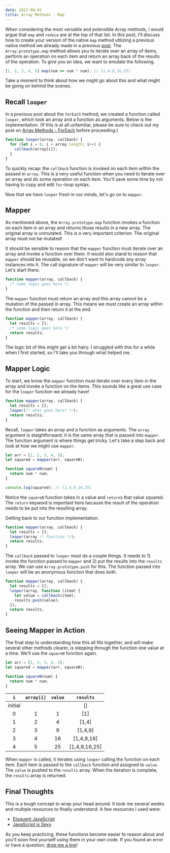 ```yaml
---
date: 2017-08-01
title: Array Methods - Map
---
```


When considering the most versatile and extensible Array methods, I would argue that `map` and `reduce` are at the top of that list. In this post, I'll discuss how to create your version of the native `map` method utilizing a previous native method we already made in a previous [post](/blog/array-methods-foreach/). The `Array.prototype.map` method allows you to iterate over an array of items, perform an operation on each item and return an array back of the results of the operation. To give you an idea, we want to emulate the following.

```javascript
[1, 2, 3, 4, 5].map(num => num * num); // [1,4,9,16,25]
```

Take a moment to think about how we might go about this and what might be going on behind the scenes.

## Recall `looper`

In a previous post about the `forEach` method, we created a function called `looper`, which took an array and a function as arguments. Below is the implementation. (If this is at all unfamiliar, please be sure to check out my post on [Array Methods - ForEach](/blog/array-methods-foreach/) before proceeding.)

```javascript
function looper(array, callback) {
  for (let i = 0; i < array.length; i++) {
    callback(array[i]);
  }
}
```

To quickly recap: the `callback` function is invoked on each item within the passed in `array`. This is a very useful function when you need to iterate over an array and do some operation on each item. You'll save some time by not having to copy and edit `for`-loop syntax.

Now that we have `looper` fresh in our minds, let's go on to `mapper`.

## Mapper

As mentioned above, the `Array.prototype.map` function invokes a function on each item in an array and returns those results in a new array. The original array is unmutated. This is a very important criterion. The original array must not be mutated!

It should be sensible to reason that the `mapper` function must iterate over an array and invoke a function over them. It would also stand to reason that `mapper` should be reusable, so we don't want to hardcode any array instances into it. The call signature of `mapper` will be very similar to `looper`. Let's start there.

```javascript
function mapper(array, callback) {
  /* some logic goes here */
}
```

The `mapper` function must return an array and this array cannot be a mutation of the passed in array. This means we must create an array within the function and then return it at the end.

```javascript
function mapper(array, callback) {
  let results = [];
  /* some logic goes here */
  return results;
}
```

The logic bit of this might get a bit hairy. I struggled with this for a while when I first started, so I'll take you through what helped me.

## Mapper Logic

To start, we know the `mapper` function must iterate over every item in the array and invoke a function on the items. This sounds like a great use case for the `looper` function we already have!

```javascript
function mapper(array, callback) {
  let results = [];
  looper(/* what goes here? */);
  return results;
}
```

Recall, `looper` takes an array and a function as arguments. The `array` argument is staightforward; it is the same array that is passed into `mapper`. The function argument is where things get tricky. Let's take a step back and look at how we might use `mapper`.

```javascript
let arr = [1, 2, 3, 4, 5];
let squared = mapper(arr, squareN);

function squareN(num) {
  return num * num;
}

console.log(squared); // [1,4,9,16,25]
```

Notice the `squareN` function takes in a value and `return`s that value squared. The `return` keyword is important here because the result of the operation needs to be put into the resulting array.

Getting back to our function implementation.

```javascript
function mapper(array, callback) {
  let results = [];
  looper(array /* function */);
  return results;
}
```

The `callback` passed to `looper` must do a couple things. It needs to 1) invoke the function passed to `mapper` and 2) put the results into the `results` array. We can use `Array.prototype.push` for this. The function passed into `looper` will be an anonymous function that does both.

```javascript
function mapper(array, callback) {
  let results = [];
  looper(array, function (item) {
    let value = callback(item);
    results.push(value);
  });
  return results;
}
```

## Seeing Mapper in Action

The final step to understanding how this all fits together, and will make several other methods clearer, is stepping through the function one value at a time. We'll use the `squareN` function again.

```javascript
let arr = [1, 2, 3, 4, 5];
let squared = mapper(arr, squareN);

function squareN(num) {
  return num * num;
}
```

|   `i`   | `array[i]` | `value` |   `results`   |
| :-----: | :--------: | :-----: | :-----------: |
| initial |            |         |      []       |
|    0    |     1      |    1    |      [1]      |
|    1    |     2      |    4    |     [1,4]     |
|    2    |     3      |    9    |    [1,4,9]    |
|    3    |     4      |   16    |  [1,4,9,16]   |
|    4    |     5      |   25    | [1,4,9,16,25] |

When `mapper` is called, it iterates using `looper` calling the function on each item. Each item is passed to the `callback` function and assigned to `value`. The `value` is pushed to the `results` array. When the iteration is complete, the `results` array is returned.

## Final Thoughts

This is a tough concept to wrap your head around. It took me several weeks and multiple resources to finally understand. A few resources I used were:

- [Eloquent JavaScript](http://eloquentjavascript.net/05_higher_order.html)
- [JavaScript is Sexy](http://javascriptissexy.com/understand-javascript-callback-functions-and-use-them/)

As you keep practicing, these functions become easier to reason about and you'll soon find yourself using them in your own code. If you found an error or have a question, [drop me a line](me@mikedoescoding.com)!
